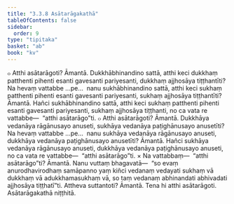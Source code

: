 ```yaml
---
title: "3.3.8 Asātarāgakathā"
tableOfContents: false
sidebar:
  order: 9
type: "tipitaka"
basket: "ab"
book: "kv"
---
```



<DynamicBreadcrumb />

<Division number="674" book="kv">

<Paragraph number="2180" book="kv">
๐ Atthi asātarāgoti? Āmantā. Dukkhābhinandino sattā, atthi keci dukkhaṃ patthenti pihenti esanti gavesanti pariyesanti, dukkhaṃ ajjhosāya tiṭṭhantīti? Na hevaṃ vattabbe …pe…  nanu sukhābhinandino sattā, atthi keci sukhaṃ patthenti pihenti esanti gavesanti pariyesanti, sukhaṃ ajjhosāya tiṭṭhantīti? Āmantā. Hañci sukhābhinandino sattā, atthi keci sukhaṃ patthenti pihenti esanti gavesanti pariyesanti, sukhaṃ ajjhosāya tiṭṭhanti, no ca vata re vattabbe—  “atthi asātarāgo”ti.
</Paragraph>

<Paragraph number="2181" book="kv">
๐ Atthi asātarāgoti? Āmantā. Dukkhāya vedanāya rāgānusayo anuseti, sukhāya vedanāya paṭighānusayo anusetīti? Na hevaṃ vattabbe …pe…  nanu sukhāya vedanāya rāgānusayo anuseti, dukkhāya vedanāya paṭighānusayo anusetīti? Āmantā. Hañci sukhāya vedanāya rāgānusayo anuseti, dukkhāya vedanāya paṭighānusayo anuseti, no ca vata re vattabbe—  “atthi asātarāgo”ti.
</Paragraph>

</Division>
<Division number="675" book="kv">

<Paragraph number="2182" book="kv">
× Na vattabbaṃ—  “atthi asātarāgo”ti? Āmantā. Nanu vuttaṃ bhagavatā—  “so evaṃ anurodhavirodhaṃ samāpanno yaṃ kiñci vedanaṃ vedayati sukhaṃ vā dukkhaṃ vā adukkhamasukhaṃ vā, so taṃ vedanaṃ abhinandati abhivadati ajjhosāya tiṭṭhatī”ti. Attheva suttantoti? Āmantā. Tena hi atthi asātarāgoti.

</Paragraph>
</Division>

<Paragraph number="2183" type="center" book="kv">
Asātarāgakathā niṭṭhitā.
</Paragraph>